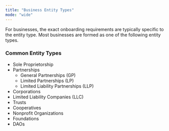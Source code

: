 ```yaml
---
title: "Business Entity Types"
mode: "wide"
---
```


For businesses, the exact onboarding requirements are typically specific to the entity type. Most businesses are formed as one of the following entity types.

### **Common Entity Types**

- Sole Proprietorship
- Partnerships
  - General Partnerships (GP)
  - Limited Partnerships (LP)
  - Limited Liability Partnerships (LLP)
- Corporations
- Limited Liability Companies (LLC)
- Trusts
- Cooperatives
- Nonprofit Organizations
- Foundations
- DAOs